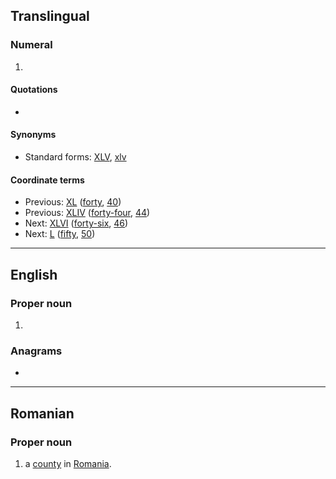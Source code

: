 {{also|vl|v.l.|Vl.}}
==Translingual==

===Numeral===
{{mul-number}}

# {{lb|mul|rare|nonstandard}} {{non-gloss definition|The [[Roman numeral]] representing [[forty-five]] ([[45]]).}}

====Quotations====
* {{seeCites|mul}}

====Synonyms====
* Standard forms: [[XLV]], [[xlv]]

====Coordinate terms====
* Previous: [[XL]] ([[forty]], [[40]])
* Previous: [[XLIV]] ([[forty-four]], [[44]])
* Next: [[XLVI]] ([[forty-six]], [[46]])
* Next: [[L]] ([[fifty]], [[50]])

----

==English==

===Proper noun===
{{en-proper noun}}

# {{initialism of|en|Vulgar Latin}}

===Anagrams===
* {{anagrams|en|a=lv|LV|Lv|lv}}

----

==Romanian==

===Proper noun===
{{head|ro|proper noun}}

# {{abbreviation of|ro|Vâlcea|dot=,}} a [[county]] in [[Romania]].